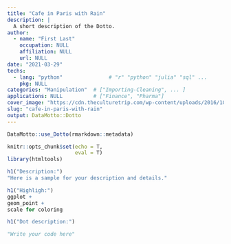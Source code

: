 ```yaml
---
title: "Cafe in Paris with Rain"
description: |
  A short description of the Dotto.
author:
  - name: "First Last"
    occupation: NULL
    affiliation: NULL
    url: NULL
date: "2021-03-29"
techs:
  - lang: "python"               # "r" "python" "julia" "sql" ...
    pkg: NULL
categories: "Manipulation"  # ["Importing-Cleaning", ... ]
applications: NULL          # ["Finance", "Pharma"]
cover_image: "https://cdn.theculturetrip.com/wp-content/uploads/2016/10/le-pure-caf-in-paris--wolfb1958-e1477857945716.jpg"
slug: "cafe-in-paris-with-rain"
output: DataMotto::Dotto
---
```


```r
DataMotto::use_Dotto(rmarkdown::metadata)
```

```r
knitr::opts_chunk$set(echo = T,
                      eval = T)
library(htmltools)
```

<!-- Dot 1 ------------------------------------------------>

```r
h1("Description:")
"Here is a sample for your description and details."
```
<!-- Dot 2 ------------------------------------------------>

```r
h1("Highligh:")
ggplot +
geom_point +
scale for coloring
```
<!-- Dot 3 ------------------------------------------------>

```r
h1("Dot description:")
```

```python
"Write your code here"
```


